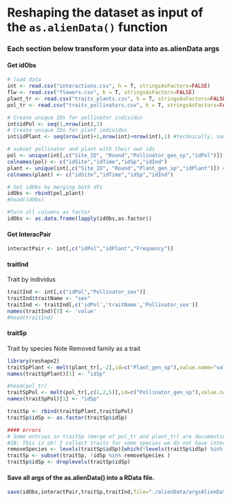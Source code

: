# Reshaping the dataset as input of the `as.alienData()` function

### Each section below transform your data into as.alienData args

#### Get idObs

```r
# load data
int <- read.csv("interactions.csv", h = T, stringsAsFactors=FALSE)
flw <- read.csv("flowers.csv", h = T, stringsAsFactors=FALSE)
plant_tr <- read.csv("traits_plants.csv", h = T, stringsAsFactors=FALSE)
pol_tr <- read.csv("traits_pollinators.csv", h = T, stringsAsFactors=FALSE)

# Create unique IDs for pollinator individus
int$idPol <- seq(1,nrow(int),1)
# Create unique IDs for plant individus
int$idPlant <- seq(nrow(int)+1,nrow(int)+nrow(int),1) #technically, some individuus will be repeated, although there is not way to know. Good for now

# subset pollinator and plant with their own ids
pol <- unique(int[,c("Site_ID", "Round","Pollinator_gen_sp","idPol")]) #The unique is unececsary here, right?
colnames(pol) <- c("idSite","idTime","idSp","idInd")
plant <- unique(int[,c("Site_ID", "Round","Plant_gen_sp","idPlant")]) #idem
colnames(plant) <- c("idSite","idTime","idSp","idInd")

# Set idObs by merging both dfs
idObs <- rbind(pol,plant)
#head(idObs)

#Turn all columns as factor
idObs <- as.data.frame(lapply(idObs,as.factor))
```

#### Get InteracPair

```r
interactPair <- int[,c("idPol","idPlant","Frequency")]
```

#### traitInd

Trait by individus

```r
traitInd <- int[,c("idPol","Pollinator_sex")]
traitInd$traitName <- "sex"
traitInd <- traitInd[,c('idPol','traitName','Pollinator_sex')]
names(traitInd)[3] <- 'value'
#head(traitInd)
```

#### traitSp

Trait by species
Note Removed family as a trait

```r
library(reshape2)
traitSpPlant <- melt(plant_tr[,-2],id=c("Plant_gen_sp"),value.name="value",variable.name="traitName")
names(traitSpPlant)[1] <- "idSp"

#head(pol_tr)
traitSpPol <- melt(pol_tr[,c(1,2,5)],id=c("Pollinator_gen_sp"),value.name="value",variable.name="traitName") #I also remove order
names(traitSpPol)[1] <- "idSp"

traitSp <- rbind(traitSpPlant,traitSpPol)
traitSp$idSp <- as.factor(traitSp$idSp)

#### errors
# Some entries in traitSp (merge of pol_tr and plant_tr) are documenting species which are not present in `ìnt`, the interaction pairwise data.frame.
#IB: This is ok! I collect traits for some species we do not have interactions.
removeSpecies <- levels(traitSp$idSp)[which(!levels(traitSp$idSp) %in% levels(idObs$idSp))]
traitSp <- subset(traitSp, !idSp %in% removeSpecies )
traitSp$idSp <- droplevels(traitSp$idSp)
```

#### Save all args of the as.alienData() into a RData file.

```r
save(idObs,interactPair,traitSp,traitInd,file="./alienData/argsAlienData.RData")
```


